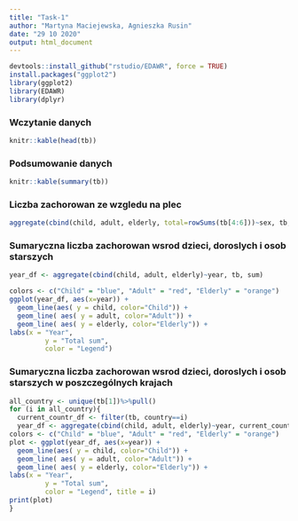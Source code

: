 ```yaml
---
title: "Task-1"
author: "Martyna Maciejewska, Agnieszka Rusin"
date: "29 10 2020"
output: html_document
---
```



```r
devtools::install_github("rstudio/EDAWR", force = TRUE)
install.packages("ggplot2")
library(ggplot2)
library(EDAWR)
library(dplyr)
```

### Wczytanie danych
```r
knitr::kable(head(tb))
```


### Podsumowanie danych
```r
knitr::kable(summary(tb))
```

### Liczba zachorowan ze wzgledu na plec
```r
aggregate(cbind(child, adult, elderly, total=rowSums(tb[4:6]))~sex, tb, sum)
```
### Sumaryczna liczba zachorowan wsrod dzieci, doroslych i osob starszych
```r
year_df <- aggregate(cbind(child, adult, elderly)~year, tb, sum) 

colors <- c("Child" = "blue", "Adult" = "red", "Elderly" = "orange")
ggplot(year_df, aes(x=year)) + 
  geom_line(aes( y = child, color="Child")) +
  geom_line( aes( y = adult, color="Adult")) +
  geom_line( aes( y = elderly, color="Elderly")) +
labs(x = "Year",
         y = "Total sum",
         color = "Legend")

```

### Sumaryczna liczba zachorowan wsrod dzieci, doroslych i osob starszych w poszczególnych krajach 
```r

all_country <- unique(tb[1])%>%pull()
for (i in all_country){
  current_countr_df <- filter(tb, country==i)
  year_df <- aggregate(cbind(child, adult, elderly)~year, current_countr_df, sum) 
colors <- c("Child" = "blue", "Adult" = "red", "Elderly" = "orange")
plot <- ggplot(year_df, aes(x=year)) + 
  geom_line(aes( y = child, color="Child")) +
  geom_line( aes( y = adult, color="Adult")) +
  geom_line( aes( y = elderly, color="Elderly")) +
labs(x = "Year",
         y = "Total sum",
         color = "Legend", title = i)
print(plot)
}
```
